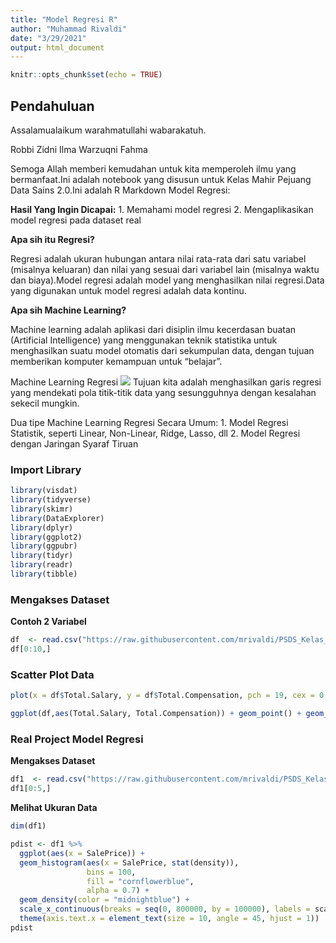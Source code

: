 ---
title: "Model Regresi R"
author: "Muhammad Rivaldi"
date: "3/29/2021"
output: html_document
---

```{r setup, include=FALSE}
knitr::opts_chunk$set(echo = TRUE)
```

## **Pendahuluan**
Assalamualaikum warahmatullahi wabarakatuh.

Robbi Zidni Ilma Warzuqni Fahma

Semoga Allah memberi kemudahan untuk kita memperoleh ilmu yang bermanfaat.Ini adalah notebook yang disusun untuk Kelas Mahir Pejuang Data Sains 2.0.Ini adalah R Markdown Model Regresi:

**Hasil Yang Ingin Dicapai:**
1. Memahami model regresi
2. Mengaplikasikan model regresi pada dataset real

**Apa sih itu Regresi?**

Regresi adalah ukuran hubungan antara nilai rata-rata dari satu variabel (misalnya keluaran) dan nilai yang sesuai dari variabel lain (misalnya waktu dan biaya).Model regresi adalah model yang menghasilkan nilai regresi.Data yang digunakan untuk model regresi adalah data kontinu.

**Apa sih Machine Learning?**

Machine learning adalah aplikasi dari disiplin ilmu kecerdasan buatan (Artificial Intelligence) yang menggunakan teknik statistika untuk menghasilkan suatu model otomatis dari sekumpulan data, dengan tujuan memberikan komputer kemampuan untuk "belajar".

Machine Learning Regresi
![](https://github.com/mrivaldi/PSDS_Kelas_mahir/blob/main/gambaran%20regresi.png?raw=true)
Tujuan kita adalah menghasilkan garis regresi yang mendekati pola titik-titik data yang sesungguhnya dengan kesalahan sekecil mungkin.

Dua tipe Machine Learning Regresi Secara Umum:
1. Model Regresi Statistik, seperti Linear, Non-Linear, Ridge, Lasso, dll
2. Model Regresi dengan Jaringan Syaraf Tiruan

### Import Library
```{r}
library(visdat)
library(tidyverse)
library(skimr)
library(DataExplorer)
library(dplyr)
library(ggplot2)
library(ggpubr)
library(tidyr)
library(readr)
library(tibble)
```

### Mengakses Dataset

**Contoh 2 Variabel**
```{r}
df  <- read.csv("https://raw.githubusercontent.com/mrivaldi/PSDS_Kelas_mahir/main/datacontoh.csv", stringsAsFactors = T)
df[0:10,]

```

### Scatter Plot Data
```{r}
plot(x = df$Total.Salary, y = df$Total.Compensation, pch = 19, cex = 0.8, frame = FALSE, xlab = "Gaji", ylab = "Kompensasi")

```

```{r}
ggplot(df,aes(Total.Salary, Total.Compensation)) + geom_point() + geom_smooth(method="lm",se=T)

```

### Real Project Model Regresi
**Mengakses Dataset**

```{r}
df1  <- read.csv("https://raw.githubusercontent.com/mrivaldi/PSDS_Kelas_mahir/main/train.csv", stringsAsFactors = T)
df1[0:5,]
```

**Melihat Ukuran Data**

```{r}
dim(df1)
```


```{r}
pdist <- df1 %>%
  ggplot(aes(x = SalePrice)) +
  geom_histogram(aes(x = SalePrice, stat(density)),
                 bins = 100,
                 fill = "cornflowerblue",
                 alpha = 0.7) +
  geom_density(color = "midnightblue") +
  scale_x_continuous(breaks = seq(0, 800000, by = 100000), labels = scales::comma) +
  theme(axis.text.x = element_text(size = 10, angle = 45, hjust = 1))
pdist
```

